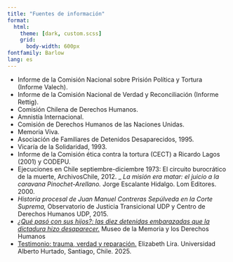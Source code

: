 ```yaml
---
title: "Fuentes de información"
format: 
  html:
    theme: [dark, custom.scss]
    grid:
      body-width: 600px
fontfamily: Barlow
lang: es
---
```


- Informe de la Comisión Nacional sobre Prisión Política y Tortura (Informe Valech).
- Informe de la Comisión Nacional de Verdad y Reconciliación (Informe Rettig).
- Comisión Chilena de Derechos Humanos.
- Amnistía Internacional.
- Comisión de Derechos Humanos de las Naciones Unidas.
- Memoria Viva.
- Asociación de Familiares de Detenidos Desaparecidos, 1995.
- Vicaría de la Solidaridad, 1993.
- Informe de la Comisión ética contra la tortura (CECT) a Ricardo Lagos (2001) y CODEPU.
- Ejecuciones en Chile septiembre-diciembre 1973: El circuito burocrático de la muerte, ArchivosChile, 2012.
_ _La misión era matar: el juicio a la caravana Pinochet-Arellano._ Jorge Escalante Hidalgo. Lom Editores. 2000.
- _Historia procesal de Juan Manuel Contreras Sepúlveda en la Corte Suprema,_ Observatorio de Justicia Transicional UDP y Centro de Derechos Humanos UDP, 2015.
- [_¿Qué pasó con sus hijos?: las diez detenidas embarazadas que la dictadura hizo desaparecer._](https://mmdh.cl/noticias/actualidad-en-dd-hh/post-noticia-150) Museo de la Memoria y los Derechos Humanos
- [Testimonio: trauma, verdad y reparación.](https://www.scielo.org.mx/scielo.php?script=sci_arttext&pid=S1607-050X2020000100018#aff1) Elizabeth Lira. Universidad Alberto Hurtado, Santiago, Chile. 2025.